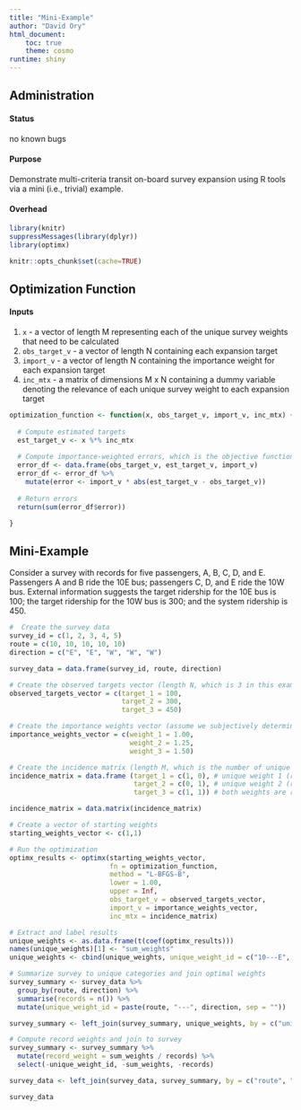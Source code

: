 ```yaml
---
title: "Mini-Example"
author: "David Ory"
html_document:
    toc: true
    theme: cosmo
runtime: shiny
---
```


## Administration

#### Status
no known bugs

#### Purpose
Demonstrate multi-criteria transit on-board survey expansion using R tools via a mini (i.e., trivial) example. 

#### Overhead
```r
library(knitr)
suppressMessages(library(dplyr))
library(optimx)
```

```r
knitr::opts_chunk$set(cache=TRUE)
```

## Optimization Function
#### Inputs
1. `x` - a vector of length M representing each of the unique survey weights that need to be calculated
2. `obs_target_v` - a vector of length N containing each expansion target
3. `import_v` - a vector of length N containing the importance weight for each expansion target
4. `inc_mtx` - a matrix of dimensions M x N containing a dummy variable denoting the relevance of each unique survey weight to each expansion target
```r
optimization_function <- function(x, obs_target_v, import_v, inc_mtx) {
  
  # Compute estimated targets 
  est_target_v <- x %*% inc_mtx
  
  # Compute importance-weighted errors, which is the objective function
  error_df <- data.frame(obs_target_v, est_target_v, import_v)
  error_df <- error_df %>%
    mutate(error <- import_v * abs(est_target_v - obs_target_v))
  
  # Return errors
  return(sum(error_df$error))

}

```

## Mini-Example
Consider a survey with records for five passengers, A, B, C, D, and E.  Passengers A and B ride the 10E bus; passengers C, D, and E ride the 10W bus.  External information suggests the target ridership for the 10E bus is 100; the target ridership for the 10W bus is 300; and the system ridership is 450.
```r
#  Create the survey data
survey_id = c(1, 2, 3, 4, 5)
route = c(10, 10, 10, 10, 10)
direction = c("E", "E", "W", "W", "W")

survey_data = data.frame(survey_id, route, direction)

# Create the observed targets vector (length N, which is 3 in this example)
observed_targets_vector = c(target_1 = 100,
                            target_2 = 300,
                            target_3 = 450)

# Create the importance weights vector (assume we subjectively determine that matching target 3 is a bit more important than matching target 2 which is a bit more important than matching target 1)
importance_weights_vector = c(weight_1 = 1.00,
                              weight_2 = 1.25,
                              weight_3 = 1.50)

# Create the incidence matrix (length M, which is the number of unique weights (2), by N, the number of targets)
incidence_matrix = data.frame (target_1 = c(1, 0), # unique weight 1 (route 10E) is relevant to target 1
                               target_2 = c(0, 1), # unique weight 2 (route 10W) is relevant to target 2
                               target_3 = c(1, 1)) # both weights are relevant to target 3

incidence_matrix = data.matrix(incidence_matrix)

# Create a vector of starting weights
starting_weights_vector <- c(1,1)

# Run the optimization
optimx_results <- optimx(starting_weights_vector,
                         fn = optimization_function,
                         method = "L-BFGS-B",
                         lower = 1.00,
                         upper = Inf,
                         obs_target_v = observed_targets_vector,
                         import_v = importance_weights_vector,
                         inc_mtx = incidence_matrix)

# Extract and label results
unique_weights <- as.data.frame(t(coef(optimx_results)))
names(unique_weights)[1] <- "sum_weights"
unique_weights <- cbind(unique_weights, unique_weight_id = c("10---E", "10---W"))

# Summarize survey to unique categories and join optimal weights
survey_summary <- survey_data %>%
  group_by(route, direction) %>%
  summarise(records = n()) %>%
  mutate(unique_weight_id = paste(route, "---", direction, sep = ""))

survey_summary <- left_join(survey_summary, unique_weights, by = c("unique_weight_id"))

# Compute record weights and join to survey
survey_summary <- survey_summary %>%
  mutate(record_weight = sum_weights / records) %>%
  select(-unique_weight_id, -sum_weights, -records)

survey_data <- left_join(survey_data, survey_summary, by = c("route", "direction"))

survey_data


```


